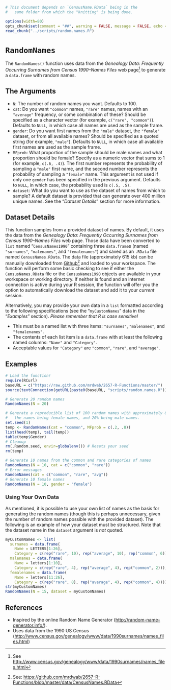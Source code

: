 
```r
# This document depends on `CensusName.RData` being in the
#   same folder from which the "knitting" is being done.
```



```r
options(width=80)
opts_chunk$set(comment = "##", warning = FALSE, message = FALSE, echo = TRUE, tidy = FALSE, size="small")
read_chunk("../scripts/random.names.R")
```

# `RandomNames`

The `RandomNames()` function uses data from the *Genealogy Data: Frequently Occurring Surnames from Census 1990--Names Files* web page^[See [http://www.census.gov/genealogy/www/data/1990surnames/names_files.html](http://www.census.gov/genealogy/www/data/1990surnames/names_files.html)] to generate a `data.frame` with random names.

## The Arguments

* `N`: The number of random names you want. Defaults to 100.
* `cat`: Do you want `"common"` names, `"rare"` names, names with an `"average"` frequency, or some combination of these? Should be specified as a character vector (for example, `c("rare", "common")`). Defaults to `NULL`, in which case all names are used as the sample frame.
* `gender`: Do you want first names from the `"male"` dataset, the `"female"` dataset, or from all available names? Should be specified as a quoted string (for example, `"male"`). Defaults to `NULL`, in which case all available first names are used as the sample frame.
* `MFprob`: What proportion of the sample should be male names and what proportion should be female? Specify as a numeric vector that sums to 1 (for example, `c(.6, .4)`). The first number represents the probability of sampling a `"male"` first name, and the second number represents the probability of sampling a `"female"` name. This argument is not used if only one `gender` has been specified in the previous argument. Defaults to `NULL`, in which case, the probability used is `c(.5, .5)`.
* `dataset`: What do you want to use as the dataset of names from which to sample? A default dataset is provided that can generate over 400 million unique names. See the "*Dataset Details*" section for more information.

## Dataset Details

This function samples from a provided dataset of names. By default, it uses the data from the *Genealogy Data: Frequently Occurring Surnames from Census 1990--Names Files* web page. Those data have been converted to `list` named "`CensusNames1990`" containing three `data.frame`s (named `"surnames"`, `"malenames"`, and `"femalenames"`) and saved as an `.RData` file named `CensusNames.RData`. The data file (approximately 615 kb) can be manually downloaded from [Github](https://github.com/mrdwab/2657-R-Functions/blob/master/data/CensusNames.RData)^[See: [https://github.com/mrdwab/2657-R-Functions/blob/master/data/CensusNames.RData](https://github.com/mrdwab/2657-R-Functions/blob/master/data/CensusNames.RData)] and loaded to your workspace. The function will perform some basic checking to see if either the `CensusNames.RData` file or the `CensusNames1990` objects are available in your workspace or working directory. If neither is found and an internet connection is active during your R session, the function will offer you the option to automatically download the dataset and add it to your *current* session.

Alternatively, you may provide your own data in a `list` formatted according to the following specifications (see the "`myCustomNames`" data in the "*Examples*" section). *Please remember that R is case sensitive!*

* This must be a named list with three items: `"surnames"`, `"malenames"`, and `"femalenames"`. 
* The contents of each list item is a `data.frame` with at least the following named columns: `"Name"` and `"Category"`.
* Acceptable values for `"Category"` are `"common"`, `"rare"`, and `"average"`.

## Examples

```r
# Load the function!
require(RCurl)
baseURL = c("https://raw.github.com/mrdwab/2657-R-Functions/master/")
source(textConnection(getURL(paste0(baseURL, "scripts/random.names.R"))))

# Generate 20 random names
RandomNames(N = 20)

# Generate a reproducible list of 100 random names with approximately 80% of
#   the names being female names, and 20% being male names.
set.seed(1)
temp <- RandomNames(cat = "common", MFprob = c(.2, .8))
list(head(temp), tail(temp))
table(temp$Gender)
# Cleanup
rm(.Random.seed, envir=globalenv()) # Resets your seed
rm(temp)

# Generate 10 names from the common and rare categories of names
RandomNames(N = 10, cat = c("common", "rare"))
# Error messages
RandomNames(cat = c("common", "rare", "avg"))
# Generate 10 female names
RandomNames(N = 10, gender = "female")
```

### Using Your Own Data

As mentioned, it is possible to use your own list of names as the basis for generating the random names (though this is perhaps unnecessary, given the number of random names possible with the provided dataset). The following is an example of how your dataset must be structured. Note that the dataset name in the `dataset` argument is *not* quoted.

```r
myCustomNames <- list(
  surnames = data.frame(
    Name = LETTERS[1:26], 
    Category = c(rep("rare", 10), rep("average", 10), rep("common", 6))),
  malenames = data.frame(
    Name = letters[1:10], 
    Category = c(rep("rare", 4), rep("average", 4), rep("common", 2))),
  femalenames = data.frame(
    Name = letters[11:26],
    Category = c(rep("rare", 8), rep("average", 4), rep("common", 4))))
str(myCustomNames)
RandomNames(N = 15, dataset = myCustomNames)
```

## References

* Inspired by the online Random Name Generator ([http://random-name-generator.info/](http://random-name-generator.info/)). 
* Uses data from the 1990 US Census ([http://www.census.gov/genealogy/www/data/1990surnames/names_files.html](http://www.census.gov/genealogy/www/data/1990surnames/names_files.html))

\cleardoublepage